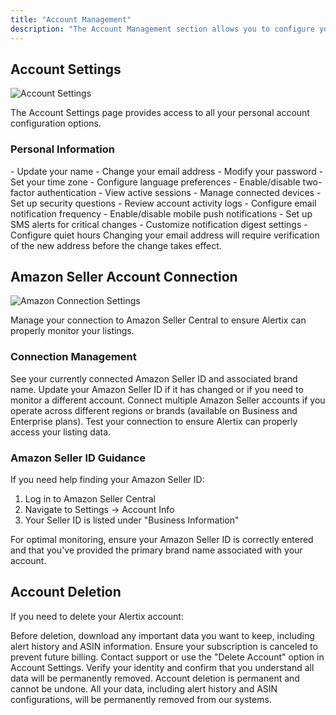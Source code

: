 ```yaml
---
title: "Account Management"
description: "The Account Management section allows you to configure your Alertix account settings, manage your Amazon seller connections, and update your personal information."
---
```


## Account Settings

<Frame>
  <img src="/images/settings.png" alt="Account Settings" />
</Frame>

The Account Settings page provides access to all your personal account configuration options.

### Personal Information

<AccordionGroup>
  <Accordion title="Profile Settings">
    - Update your name - Change your email address - Modify your password - Set
    your time zone - Configure language preferences
  </Accordion>

  <Accordion title="Security Settings">
    - Enable/disable two-factor authentication - View active sessions - Manage
    connected devices - Set up security questions - Review account activity logs
  </Accordion>

  <Accordion title="Notification Preferences">
    - Configure email notification frequency - Enable/disable mobile push
    notifications - Set up SMS alerts for critical changes - Customize
    notification digest settings - Configure quiet hours
  </Accordion>
</AccordionGroup>

<Warning>
  Changing your email address will require verification of the new address
  before the change takes effect.
</Warning>

## Amazon Seller Account Connection

<Frame>
  <img src="/images/amazon-connect.png" alt="Amazon Connection Settings" />
</Frame>

Manage your connection to Amazon Seller Central to ensure Alertix can properly monitor your listings.

### Connection Management

<Steps>
  <Step title="View Current Connection">
    See your currently connected Amazon Seller ID and associated brand name.
  </Step>
  <Step title="Update Connection">
    Update your Amazon Seller ID if it has changed or if you need to monitor a
    different account.
  </Step>
  <Step title="Add Additional Accounts">
    Connect multiple Amazon Seller accounts if you operate across different
    regions or brands (available on Business and Enterprise plans).
  </Step>
  <Step title="Verify Connection">
    Test your connection to ensure Alertix can properly access your listing
    data.
  </Step>
</Steps>

### Amazon Seller ID Guidance

If you need help finding your Amazon Seller ID:

1. Log in to Amazon Seller Central
2. Navigate to Settings → Account Info
3. Your Seller ID is listed under "Business Information"

<Info>
  For optimal monitoring, ensure your Amazon Seller ID is correctly entered and
  that you've provided the primary brand name associated with your account.
</Info>

## Account Deletion

If you need to delete your Alertix account:

<Steps>
  <Step title="Export Your Data">
    Before deletion, download any important data you want to keep, including
    alert history and ASIN information.
  </Step>
  <Step title="Cancel Subscription">
    Ensure your subscription is canceled to prevent future billing.
  </Step>
  <Step title="Request Deletion">
    Contact support or use the "Delete Account" option in Account Settings.
  </Step>
  <Step title="Confirm Deletion">
    Verify your identity and confirm that you understand all data will be
    permanently removed.
  </Step>
</Steps>

<Warning>
  Account deletion is permanent and cannot be undone. All your data, including
  alert history and ASIN configurations, will be permanently removed from our
  systems.
</Warning>
